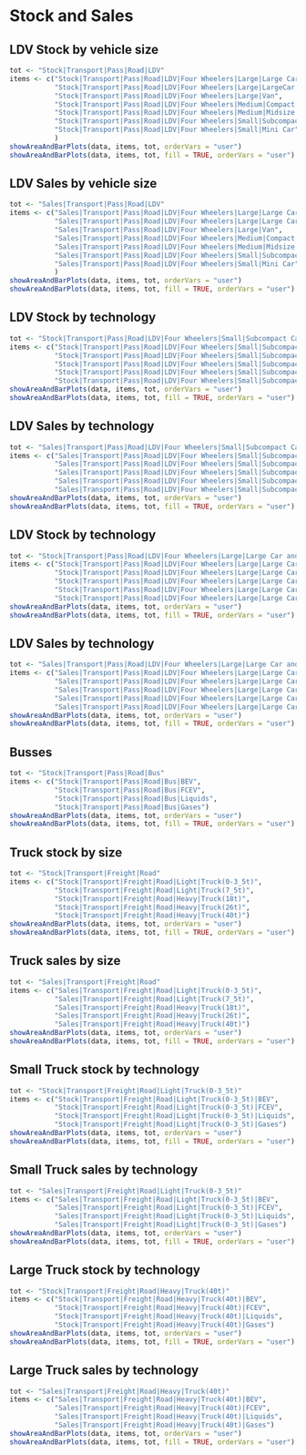 # Stock and Sales

## LDV Stock by vehicle size
```r
tot <- "Stock|Transport|Pass|Road|LDV"
items <- c("Stock|Transport|Pass|Road|LDV|Four Wheelers|Large|Large Car",
           "Stock|Transport|Pass|Road|LDV|Four Wheelers|Large|LargeCar and SUV",
           "Stock|Transport|Pass|Road|LDV|Four Wheelers|Large|Van",
           "Stock|Transport|Pass|Road|LDV|Four Wheelers|Medium|Compact Car",
           "Stock|Transport|Pass|Road|LDV|Four Wheelers|Medium|Midsize Car",
           "Stock|Transport|Pass|Road|LDV|Four Wheelers|Small|Subcompact Car",
           "Stock|Transport|Pass|Road|LDV|Four Wheelers|Small|Mini Car"
           )
showAreaAndBarPlots(data, items, tot, orderVars = "user")
showAreaAndBarPlots(data, items, tot, fill = TRUE, orderVars = "user")
```

## LDV Sales by vehicle size
```r
tot <- "Sales|Transport|Pass|Road|LDV"
items <- c("Sales|Transport|Pass|Road|LDV|Four Wheelers|Large|Large Car",
           "Sales|Transport|Pass|Road|LDV|Four Wheelers|Large|Large Car and SUV",
           "Sales|Transport|Pass|Road|LDV|Four Wheelers|Large|Van",
           "Sales|Transport|Pass|Road|LDV|Four Wheelers|Medium|Compact Car",
           "Sales|Transport|Pass|Road|LDV|Four Wheelers|Medium|Midsize Car",
           "Sales|Transport|Pass|Road|LDV|Four Wheelers|Small|Subcompact Car",
           "Sales|Transport|Pass|Road|LDV|Four Wheelers|Small|Mini Car"
           )
showAreaAndBarPlots(data, items, tot, orderVars = "user")
showAreaAndBarPlots(data, items, tot, fill = TRUE, orderVars = "user")
```

## LDV Stock by technology
```r
tot <- "Stock|Transport|Pass|Road|LDV|Four Wheelers|Small|Subcompact Car"
items <- c("Stock|Transport|Pass|Road|LDV|Four Wheelers|Small|Subcompact Car|BEV",
           "Stock|Transport|Pass|Road|LDV|Four Wheelers|Small|Subcompact Car|FCEV",
           "Stock|Transport|Pass|Road|LDV|Four Wheelers|Small|Subcompact Car|Hybrid electric",
           "Stock|Transport|Pass|Road|LDV|Four Wheelers|Small|Subcompact Car|Liquids",
           "Stock|Transport|Pass|Road|LDV|Four Wheelers|Small|Subcompact Car|Gases")
showAreaAndBarPlots(data, items, tot, orderVars = "user")
showAreaAndBarPlots(data, items, tot, fill = TRUE, orderVars = "user")
```

## LDV Sales by technology
```r
tot <- "Sales|Transport|Pass|Road|LDV|Four Wheelers|Small|Subcompact Car"
items <- c("Sales|Transport|Pass|Road|LDV|Four Wheelers|Small|Subcompact Car|BEV",
           "Sales|Transport|Pass|Road|LDV|Four Wheelers|Small|Subcompact Car|FCEV",
           "Sales|Transport|Pass|Road|LDV|Four Wheelers|Small|Subcompact Car|Hybrid electric",
           "Sales|Transport|Pass|Road|LDV|Four Wheelers|Small|Subcompact Car|Liquids",
           "Sales|Transport|Pass|Road|LDV|Four Wheelers|Small|Subcompact Car|Gases")
showAreaAndBarPlots(data, items, tot, orderVars = "user")
showAreaAndBarPlots(data, items, tot, fill = TRUE, orderVars = "user")
```

## LDV Stock by technology
```r
tot <- "Stock|Transport|Pass|Road|LDV|Four Wheelers|Large|Large Car and SUV"
items <- c("Stock|Transport|Pass|Road|LDV|Four Wheelers|Large|Large Car and SUV|BEV",
           "Stock|Transport|Pass|Road|LDV|Four Wheelers|Large|Large Car and SUV|FCEV",
           "Stock|Transport|Pass|Road|LDV|Four Wheelers|Large|Large Car and SUV|Hybrid electric",
           "Stock|Transport|Pass|Road|LDV|Four Wheelers|Large|Large Car and SUV|Liquids",
           "Stock|Transport|Pass|Road|LDV|Four Wheelers|Large|Large Car and SUV|Gases")
showAreaAndBarPlots(data, items, tot, orderVars = "user")
showAreaAndBarPlots(data, items, tot, fill = TRUE, orderVars = "user")
```

## LDV Sales by technology
```r
tot <- "Sales|Transport|Pass|Road|LDV|Four Wheelers|Large|Large Car and SUV"
items <- c("Sales|Transport|Pass|Road|LDV|Four Wheelers|Large|Large Car and SUV|BEV",
           "Sales|Transport|Pass|Road|LDV|Four Wheelers|Large|Large Car and SUV|FCEV",
           "Sales|Transport|Pass|Road|LDV|Four Wheelers|Large|Large Car and SUV|Hybrid electric",
           "Sales|Transport|Pass|Road|LDV|Four Wheelers|Large|Large Car and SUV|Liquids",
           "Sales|Transport|Pass|Road|LDV|Four Wheelers|Large|Large Car and SUV|Gases")
showAreaAndBarPlots(data, items, tot, orderVars = "user")
showAreaAndBarPlots(data, items, tot, fill = TRUE, orderVars = "user")
```

## Busses
```r
tot <- "Stock|Transport|Pass|Road|Bus"
items <- c("Stock|Transport|Pass|Road|Bus|BEV",
           "Stock|Transport|Pass|Road|Bus|FCEV",
           "Stock|Transport|Pass|Road|Bus|Liquids",
           "Stock|Transport|Pass|Road|Bus|Gases")
showAreaAndBarPlots(data, items, tot, orderVars = "user")
showAreaAndBarPlots(data, items, tot, fill = TRUE, orderVars = "user")
```

## Truck stock by size
```r
tot <- "Stock|Transport|Freight|Road"
items <- c("Stock|Transport|Freight|Road|Light|Truck(0-3_5t)",
           "Stock|Transport|Freight|Road|Light|Truck(7_5t)",
           "Stock|Transport|Freight|Road|Heavy|Truck(18t)",
           "Stock|Transport|Freight|Road|Heavy|Truck(26t)",
           "Stock|Transport|Freight|Road|Heavy|Truck(40t)")
showAreaAndBarPlots(data, items, tot, orderVars = "user")
showAreaAndBarPlots(data, items, tot, fill = TRUE, orderVars = "user")
```

## Truck sales by size
```r
tot <- "Sales|Transport|Freight|Road"
items <- c("Sales|Transport|Freight|Road|Light|Truck(0-3_5t)",
           "Sales|Transport|Freight|Road|Light|Truck(7_5t)",
           "Sales|Transport|Freight|Road|Heavy|Truck(18t)",
           "Sales|Transport|Freight|Road|Heavy|Truck(26t)",
           "Sales|Transport|Freight|Road|Heavy|Truck(40t)")
showAreaAndBarPlots(data, items, tot, orderVars = "user")
showAreaAndBarPlots(data, items, tot, fill = TRUE, orderVars = "user")
```

## Small Truck stock by technology
```r
tot <- "Stock|Transport|Freight|Road|Light|Truck(0-3_5t)"
items <- c("Stock|Transport|Freight|Road|Light|Truck(0-3_5t)|BEV",
           "Stock|Transport|Freight|Road|Light|Truck(0-3_5t)|FCEV",
           "Stock|Transport|Freight|Road|Light|Truck(0-3_5t)|Liquids",
           "Stock|Transport|Freight|Road|Light|Truck(0-3_5t)|Gases")
showAreaAndBarPlots(data, items, tot, orderVars = "user")
showAreaAndBarPlots(data, items, tot, fill = TRUE, orderVars = "user")
```

## Small Truck sales by technology
```r
tot <- "Sales|Transport|Freight|Road|Light|Truck(0-3_5t)"
items <- c("Sales|Transport|Freight|Road|Light|Truck(0-3_5t)|BEV",
           "Sales|Transport|Freight|Road|Light|Truck(0-3_5t)|FCEV",
           "Sales|Transport|Freight|Road|Light|Truck(0-3_5t)|Liquids",
           "Sales|Transport|Freight|Road|Light|Truck(0-3_5t)|Gases")
showAreaAndBarPlots(data, items, tot, orderVars = "user")
showAreaAndBarPlots(data, items, tot, fill = TRUE, orderVars = "user")
```

## Large Truck stock by technology
```r
tot <- "Stock|Transport|Freight|Road|Heavy|Truck(40t)"
items <- c("Stock|Transport|Freight|Road|Heavy|Truck(40t)|BEV",
           "Stock|Transport|Freight|Road|Heavy|Truck(40t)|FCEV",
           "Stock|Transport|Freight|Road|Heavy|Truck(40t)|Liquids",
           "Stock|Transport|Freight|Road|Heavy|Truck(40t)|Gases")
showAreaAndBarPlots(data, items, tot, orderVars = "user")
showAreaAndBarPlots(data, items, tot, fill = TRUE, orderVars = "user")
```

## Large Truck sales by technology
```r
tot <- "Sales|Transport|Freight|Road|Heavy|Truck(40t)"
items <- c("Sales|Transport|Freight|Road|Heavy|Truck(40t)|BEV",
           "Sales|Transport|Freight|Road|Heavy|Truck(40t)|FCEV",
           "Sales|Transport|Freight|Road|Heavy|Truck(40t)|Liquids",
           "Sales|Transport|Freight|Road|Heavy|Truck(40t)|Gases")
showAreaAndBarPlots(data, items, tot, orderVars = "user")
showAreaAndBarPlots(data, items, tot, fill = TRUE, orderVars = "user")
```
